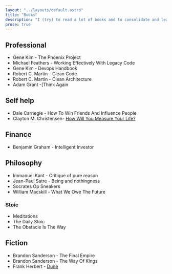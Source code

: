 ```yaml
---
layout: "../layouts/default.astro"
title: "Books"
description: "I (try) to read a lot of books and to consolidate and learn from those books I write a summary in Notion."
prose: true
---
```


## Professional

- Gene Kim - The Phoenix Project
- Michael Feathers - Working Effectively With Legacy Code
- Gene Kim - Devops Handbook
- Robert C. Martin - Clean Code
- Robert C. Martin - Clean Architecture
- Adam Grant -[Think Again

## Self help

- Dale Carnegie - How To Win Friends And Influence People
- Clayton M. Christensen- [How Will You Measure Your Life?](https://www.goodreads.com/book/show/18876639-how-will-you-measure-your-life)

## Finance

- Benjamin Graham - Intelligent Investor

## Philosophy

- Immanuel Kant - Critique of pure reason
- Jean-Paul Satre - Being and nothingness
- Socrates Op Sneakers
- William Macskill - What We Owe The Future

### Stoic

- Meditations
- The Daily Stoic
- The Obstacle Is The Way

## Fiction

- Brandon Sanderson - The Final Empire
- Brandon Sanderson - The Way Of Kings
- Frank Herbert - [Dune](https://www.goodreads.com/book/show/44767458-dune)
